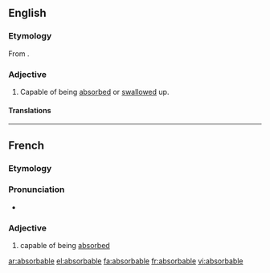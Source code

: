 ==English==

===Etymology===
From {{etyl|fr}} {{term|absorbable|lang=fr}}.

===Adjective===
{{infl|en|adjective}}

# Capable of being [[absorbed]] or [[swallow]]ed up.

====Translations====
{{trans-top}}
{{trans-mid}}
{{trans-bottom}}

----

==French==

===Etymology===
{{suffix|absorber|able|lang=fr}}

===Pronunciation===
* {{IPA|/ap.sɔʁ.babl/|lang=fr}}

===Adjective===
{{fr-adj-mf}}

# capable of being [[absorb]]ed

[[ar:absorbable]]
[[el:absorbable]]
[[fa:absorbable]]
[[fr:absorbable]]
[[vi:absorbable]]